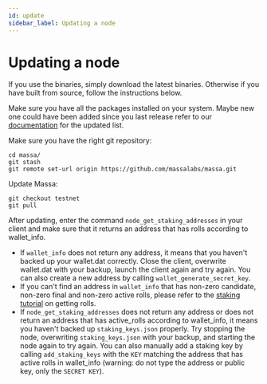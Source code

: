 ```yaml
---
id: update
sidebar_label: Updating a node
---
```


# Updating a node

If you use the binaries, simply download the latest binaries. Otherwise if you have built from source, follow the
instructions below.

Make sure you have all the packages installed on your system. Maybe new one could have been added since you last release
refer to our [documentation](/docs/node/install#from-source-code-advanced-installation) for the updated list.

Make sure you have the right git repository:

```shell
cd massa/
git stash
git remote set-url origin https://github.com/massalabs/massa.git
```

Update Massa:

```shell
git checkout testnet
git pull
```

After updating, enter the command `node_get_staking_addresses` in your client and make sure that it returns an address
that has rolls according to wallet_info.

- If `wallet_info` does not return any address, it means that you haven't backed up your wallet.dat correctly. Close the
client, overwrite wallet.dat with your backup, launch the client again and try again. You can also create a new address
by calling `wallet_generate_secret_key`.
- If you can't find an address in `wallet_info` that has non-zero candidate, non-zero final and non-zero active rolls,
please refer to the [staking tutorial](/docs/node/stake) on getting rolls.
- If `node_get_staking_addresses` does not return any address or does not return an address that has active_rolls
according to wallet_info, it means you haven't backed up `staking_keys.json` properly. Try stopping the node,
overwriting `staking_keys.json` with your backup, and starting the node again to try again. You can also manually add a
staking key by calling `add_staking_keys` with the `KEY` matching the address that has active rolls in wallet_info
(warning: do not type the address or public key, only the `SECRET KEY`).